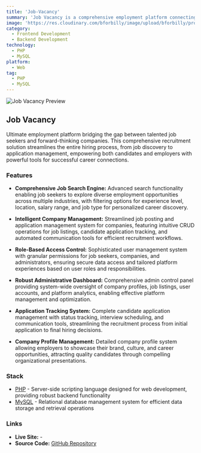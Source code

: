 ```yaml
---
title: 'Job-Vacancy'
summary: 'Job Vacancy is a comprehensive employment platform connecting job seekers with companies through intuitive job search and management capabilities. Built with PHP and MySQL, this full-stack solution provides seamless job posting, application management, and candidate-employer matching for efficient recruitment processes.'
image: 'https://res.cloudinary.com/bforbilly/image/upload/bforbilly/projects/job-vacancy'
category:
  - Frontend Development
  - Backend Development
technology:
  - PHP
  - MySQL
platform:
  - Web
tag:
  - PHP
  - MySQL
---
```


![Job Vacancy Preview](https://res.cloudinary.com/bforbilly/image/upload/bforbilly/projects/job-vacancy)

## Job Vacancy

Ultimate employment platform bridging the gap between talented job seekers and forward-thinking companies. This comprehensive recruitment solution streamlines the entire hiring process, from job discovery to application management, empowering both candidates and employers with powerful tools for successful career connections.

### Features

- **Comprehensive Job Search Engine:** Advanced search functionality enabling job seekers to explore diverse employment opportunities across multiple industries, with filtering options for experience level, location, salary range, and job type for personalized career discovery.

- **Intelligent Company Management:** Streamlined job posting and application management system for companies, featuring intuitive CRUD operations for job listings, candidate application tracking, and automated communication tools for efficient recruitment workflows.

- **Role-Based Access Control:** Sophisticated user management system with granular permissions for job seekers, companies, and administrators, ensuring secure data access and tailored platform experiences based on user roles and responsibilities.

- **Robust Administrative Dashboard:** Comprehensive admin control panel providing system-wide oversight of company profiles, job listings, user accounts, and platform analytics, enabling effective platform management and optimization.

- **Application Tracking System:** Complete candidate application management with status tracking, interview scheduling, and communication tools, streamlining the recruitment process from initial application to final hiring decisions.

- **Company Profile Management:** Detailed company profile system allowing employers to showcase their brand, culture, and career opportunities, attracting quality candidates through compelling organizational presentations.

### Stack

- [PHP](https://www.php.net) - Server-side scripting language designed for web development, providing robust backend functionality
- [MySQL](https://www.mysql.com) - Relational database management system for efficient data storage and retrieval operations

### Links

- **Live Site:** -
- **Source Code:** [GitHub Repository](https://github.com/bforbilly24/jobvacancy-php-fullstack-app)
